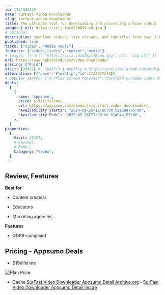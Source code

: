 ```yaml
---
id: 1727402459
name: SurFast Video Downloader
slug: surfast-video-downloader
title: The ultimate tool for downloading and converting online videos
image: { url: https://iili.io/dQ7WN9V.md.jpg }
# optional
description: Download videos, live streams, and subtitles from over 1,000 websitesConvert video to audio formats and batch download multiple files at once
published: true
tasks: ["Video", "Media tools"]
features: ["video","audio","content","media"]
# images: [{ url: "https://iili.io/dI8yiYB.md.jpg", alt: "img alt" }]
url: https://www.nablamind.com/video-downloader
pricing: ["Paid"]
visit: [28427] #  28427/3 # monthly # https://pro.similarweb.com/#/digitalsuite/websiteanalysis/home
alternative: [{"name":"FlexClip","id":1722877245}]
# popular_search: ["surflex screen recorder","download youtube video change url","how to download from bbc sounds","downllload youtub evideo 60fps","youtube to mp4 hd"]
deals:
  [
    {
      name: "Appsumo",
      price: $19/lifetime,
      url: https://appsumo.com/products/surfast-video-downloader/,
      "Availability Starts": "2024-09-26T12:00:00.521599-05:00",
      "Availability Ends": "2025-09-26T21:20:06.614944-05:00",
    },
  ]
properties:
  {
    Visit: 28427,
    # Review:,
    # Rank:,
    Category: "Video",
  }
---
```


## Review, Features

 

**Best for**

- Content creators

- Educators

- Marketing agencies

**Features**

- GDPR-compliant

## Pricing - Appsumo Deals

- $19/lifetime

<Img src="https://iili.io/dQ7mDKX.png" alt="Plan Price" />

- Cache [SurFast Video Downloader Appsumo Detail Archive.org](https://web.archive.org/web/*/https://appsumo.com/products/surfast-video-downloader/) - [SurFast Video Downloader Appsumo Detail Image](https://iili.io/dQ7pXft.png)
